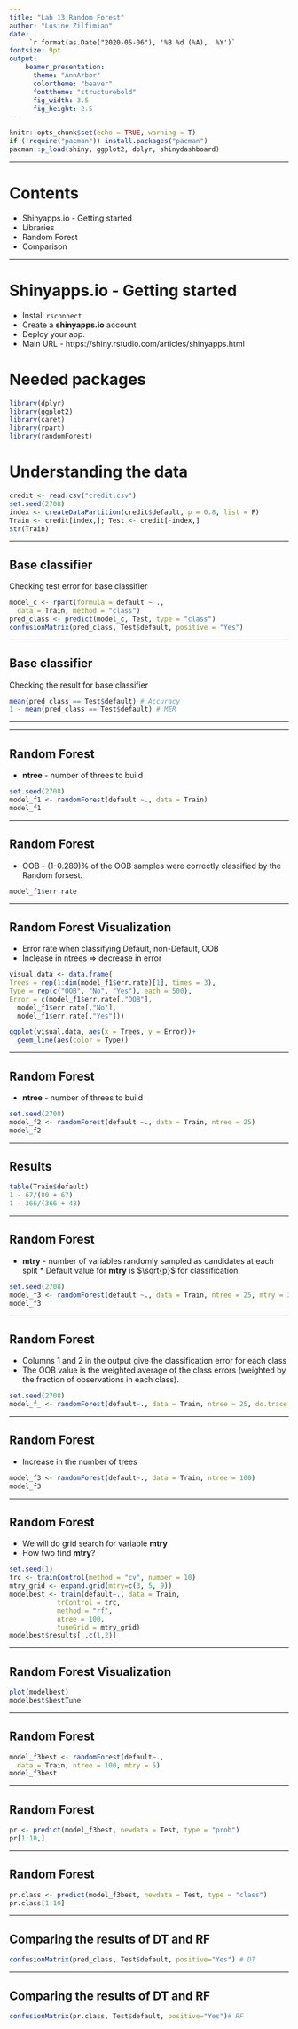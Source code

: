 ---
title: "Lab 13 Random Forest"
author: "Lusine Zilfimian"
date: |
     `r format(as.Date("2020-05-06"), '%B %d (%A),  %Y')`
fontsize: 9pt
output: 
    beamer_presentation:
      theme: "AnnArbor"
      colortheme: "beaver"
      fonttheme: "structurebold"
      fig_width: 3.5
      fig_height: 2.5
---


```{r setup, include=FALSE}
knitr::opts_chunk$set(echo = TRUE, warning = T)
if (!require("pacman")) install.packages("pacman")
pacman::p_load(shiny, ggplot2, dplyr, shinydashboard)
```

 ---
 
# Contents

 * Shinyapps.io - Getting started
 * Libraries
 * Random Forest
 * Comparison

 ---
 
# Shinyapps.io - Getting started 
 
 * Install `rsconnect`
 * Create a **shinyapps.io** account
 * Deploy your app.
 * Main URL - https://shiny.rstudio.com/articles/shinyapps.html
 
# Needed packages

```{r message=FALSE, warning=FALSE}
library(dplyr) 
library(ggplot2) 
library(caret)
library(rpart)
library(randomForest)
```

# Understanding the data

```{r}
credit <- read.csv("credit.csv")
set.seed(2708)
index <- createDataPartition(credit$default, p = 0.8, list = F)
Train <- credit[index,]; Test <- credit[-index,]
str(Train)
```

 ---
 
## Base classifier

Checking test error for base classifier

```{r}
model_c <- rpart(formula = default ~ ., 
  data = Train, method = "class")
pred_class <- predict(model_c, Test, type = "class")
confusionMatrix(pred_class, Test$default, positive = "Yes")
```

 ---
 
## Base classifier

Checking the result for base classifier


```{r}
mean(pred_class == Test$default) # Accuracy
1 - mean(pred_class == Test$default) # MER
```

 ---

 ---
 
## Random Forest 
 
 * **ntree** - number of threes to build
 
```{r}
set.seed(2708)
model_f1 <- randomForest(default ~., data = Train)
model_f1
```

 ---
 
## Random Forest 
 
 * OOB - (1-0.289)% of the OOB samples were correctly classified by the Random forsest.

```{r}
model_f1$err.rate
```

 ---
 
## Random Forest Visualization

  * Error rate when classifying Default, non-Default, OOB
  * Inclease in ntrees => decrease in error

```{r}
visual.data <- data.frame(
Trees = rep(1:dim(model_f1$err.rate)[1], times = 3),
Type = rep(c("OOB", "No", "Yes"), each = 500),
Error = c(model_f1$err.rate[,"OOB"],
  model_f1$err.rate[,"No"],
  model_f1$err.rate[,"Yes"]))

ggplot(visual.data, aes(x = Trees, y = Error))+
  geom_line(aes(color = Type))
```

 
 ---

## Random Forest 
 
 * **ntree** - number of threes to build

```{r}
set.seed(2708)
model_f2 <- randomForest(default ~., data = Train, ntree = 25)
model_f2
```

 --- 
 
## Results

```{r}
table(Train$default)
1 - 67/(80 + 67)
1 - 366/(366 + 48)  
```

 ---
 
## Random Forest 

 * **mtry** - number of variables randomly sampled as candidates at each split   * Default value for **mtry** is $\sqrt{p}$ for classification.

```{r}
set.seed(2708)
model_f3 <- randomForest(default ~., data = Train, ntree = 25, mtry = 3)
model_f3
```


 ---
 
## Random Forest 

 * Columns 1 and 2 in the output give the classification error for each class
 * The OOB value is the weighted average of the class errors (weighted by the fraction of observations in each class).
 
```{r}
set.seed(2708)
model_f_ <- randomForest(default~., data = Train, ntree = 25, do.trace = T)
```

 ---
 
## Random Forest 

 * Increase in the number of trees
 
```{r}
model_f3 <- randomForest(default~., data = Train, ntree = 100)
model_f3
```

 ---
 
## Random Forest 

 * We will do grid search for variable **mtry**
 * How two find **mtry**?
 
```{r}
set.seed(1)
trc <- trainControl(method = "cv", number = 10)
mtry_grid <- expand.grid(mtry=c(3, 5, 9))
modelbest <- train(default~., data = Train,
            trControl = trc,
            method = "rf",
            ntree = 100,
            tuneGrid = mtry_grid)
modelbest$results[ ,c(1,2)]
```

 ---
 
## Random Forest Visualization

```{r}
plot(modelbest)
modelbest$bestTune
```

 ---
 
## Random Forest 

```{r}
model_f3best <- randomForest(default~.,
  data = Train, ntree = 100, mtry = 5)
model_f3best
```

 ---
 
## Random Forest 


```{r}
pr <- predict(model_f3best, newdata = Test, type = "prob")
pr[1:10,]
```


 ---
 
## Random Forest 


```{r}
pr.class <- predict(model_f3best, newdata = Test, type = "class")
pr.class[1:10]
```


 ---
 
## Comparing the results of DT and RF

```{r}
confusionMatrix(pred_class, Test$default, positive="Yes") # DT
```

 ---
 
## Comparing the results of DT and RF


```{r}
confusionMatrix(pr.class, Test$default, positive="Yes")# RF
```



 
